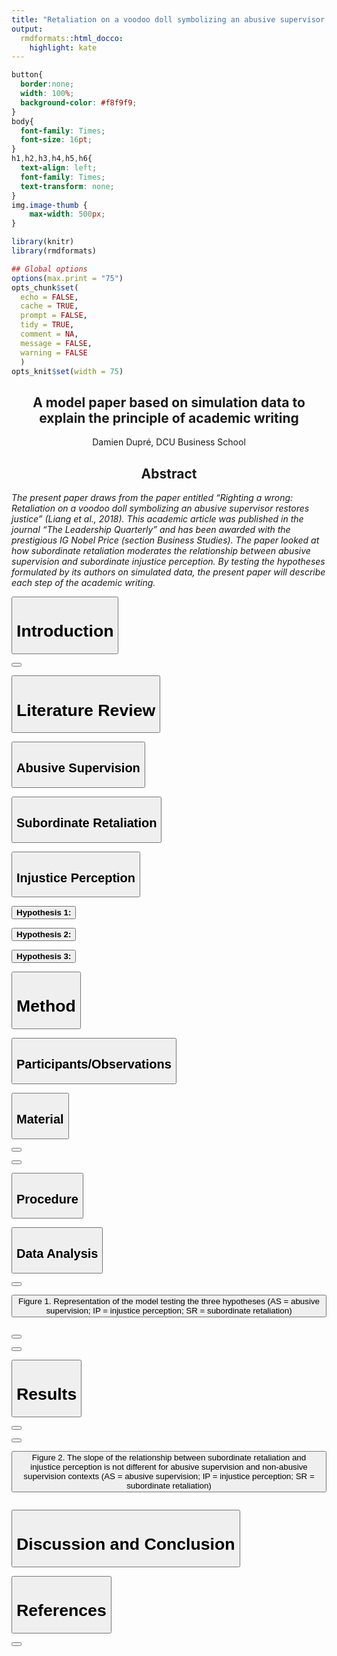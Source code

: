 ```yaml
---
title: "Retaliation on a voodoo doll symbolizing an abusive supervisor restores justice"
output:
  rmdformats::html_docco:
    highlight: kate
---
```


```css
button{
  border:none;
  width: 100%;
  background-color: #f8f9f9;
}
body{
  font-family: Times;
  font-size: 16pt;
}
h1,h2,h3,h4,h5,h6{
  text-align: left;
  font-family: Times;
  text-transform: none;
}
img.image-thumb {
    max-width: 500px;
}
```

```r
library(knitr)
library(rmdformats)

## Global options
options(max.print = "75")
opts_chunk$set(
  echo = FALSE,
  cache = TRUE,
  prompt = FALSE,
  tidy = TRUE,
  comment = NA,
  message = FALSE,
  warning = FALSE
  )
opts_knit$set(width = 75)
```

<script>
function typeWriter(messageToShow, targetElement, timeBetween, currentPos = 0) {
  if (currentPos < messageToShow.length) {
    document.getElementById(targetElement).innerHTML += messageToShow.charAt(currentPos);
    currentPos++;
    setTimeout(function() { typeWriter(messageToShow, targetElement, timeBetween, currentPos); }, timeBetween);
  }
}

function figure(url, targetElement) {
  document.getElementById(targetElement).src = url.replace('90x90', '225x225');
}

</script>

<center>
## A model paper based on simulation data to explain the principle of academic writing

Damien Dupré, DCU Business School

## Abstract
</center>
*The present paper draws from the paper entitled "Righting a wrong: Retaliation on a voodoo doll symbolizing an abusive supervisor restores justice" (Liang et al., 2018). This academic article was published in the journal "The Leadership Quarterly" and has been awarded with the prestigious IG Nobel Price (section Business Studies). The paper looked at how subordinate retaliation moderates the relationship between abusive supervision and subordinate injustice perception. By testing the hypotheses formulated by its authors on simulated data, the present paper will describe each step of the academic writing.*

<button onclick="typeWriter(
  'Abusive supervision is a problem for the mental well-being of employees. In cases of behaviours charactering abusive supervision such as such as public ridicule, yelling, scapegoating, or other forms of supervisor mistreatment, employees will have to deploy coping-mechanisms in order to preserve enough motivation to work in this negative environment. The premise of the paper Righting a wrong: Retaliation on a voodoo doll symbolizing an abusive supervisor restores justice is that `a natural response for the subordinate is to directly retaliate against the abusive supervisor` (Liang et al., 2018, p. 443). This premise is probably what made the paper published by Liang et al. (2018) an excellent candidate for the IG Nobel. However, this paper has an excellent structure and a very robust method. For these reasons, it will be used as example of how to write an academic paper.', 
  'introduction1', 
  5
  )">
<h1>Introduction</h1>
</button>
<p id="introduction1"></p>

<button onclick="typeWriter(
  'The first step of an academic paper is the Introduction section which is supposed 1) to present the problem that the paper is trying to understand and 2) to end with the author’s research question. Here the research question of Liang et al. (2018) can be summarised as the following: How abusive supervision and subordinate retaliation influence the subordinate injustice perception?', 
  'introduction2', 
  5
  )">
</button>
<p id="introduction2"></p>

<button onclick="typeWriter(
  'The literature review is used to describe each concept included in the research question, independently, and in specific subsections. It aims to give a short and up-to-date presentation of the current state of the research involving these concepts with some example of results obtained in this research. Here, there are three concepts to investigate: abusive supervision, subordinate retaliation and subordinate injustice perception.', 
  'literature_review1',
  5
  )">
  <h1>Literature Review</h1>
</button>
<p id="literature_review1"></p>

<button onclick="typeWriter(
  'The goal of the present paper is to describe the process of academic writing and not to investigate any kind of abusive supervision, subordinate retaliation or subordinate injustice perception. This subsection is only an example of structure.', 
  'literature_review2',
  5
  )">
  <h2>Abusive Supervision</h2>
</button>
<p id="literature_review2"></p>

<button onclick="typeWriter(
  'Sections in the literature review should present the state of the art of previous scientific research investigating these variables and their relationship. It is strongly recommended to use theories that have already been published and to describe how they are relevant to you. You can also use references from previous research to give some context to the evidence that has been found. This scientific evidence should support the formulation of your hypotheses.', 
  'literature_review3',
  5
  )">
  <h2>Subordinate Retaliation</h2>
</button>
<p id="literature_review3"></p>

<button onclick="typeWriter(
  'The most important content of the literature review is the formulation of hypotheses. These hypotheses can be implicitly formulated in the body of the literature review but a common and efficient way to present the hypotheses is explicitly at the end of the literature review.', 
  'literature_review4',
  5
  )">
  <h2>Injustice Perception</h2>
</button>
<p id="literature_review4"></p>

<button onclick="typeWriter(
  'The average injustice perception in the condition of abusive supervision is higher than the average injustice perception in the condition of non-abusive supervision.', 
  'hyp1',
  5
  )">
  <b>Hypothesis 1:</b>
</button>
<b id="hyp1"></b>

<button onclick="typeWriter(
  'The injustice perception decrease when the subordinate retaliation increase.', 
  'hyp2',
  5
  )">
  <b>Hypothesis 2:</b>
</button>
<b id="hyp2"></b>

<button onclick="typeWriter(
  'The effect of subordinate retaliation on injustice perception in the condition of abusive supervision is higher than in the condition of non-abusive supervision.', 
  'hyp3',
  5
  )">
  <b>Hypothesis 3:</b>
</button>
<b id="hyp3"></b>

<button onclick="typeWriter(
  'The method section usually describes the participants/observations, the material used to collect the data, the procedure followed by the authors and the analyses performed.', 
  'method', 
  5
  )">
  <h1>Method</h1>
</button>
<p id="method"></p>

<button onclick="typeWriter(
  'In general, the participant section indicates the average age with standard deviation, the number of male and female participants (and other answers) and their origin. This selection also states how they were recruited or selected. Here, 2000 participants are created randomly.', 
  'participants', 
  5
  )">
  <h2>Participants/Observations</h2>
</button>
<p id="participants"></p>

<button onclick="typeWriter(
  'To manipulate abusive supervision, Liang et al. (2018) have asked their participants to imagine themselves in a condition of abusive supervision or non-abusive supervision. Consequently, this variable is categorical with two categories: abusive (N = 1015) and non-abusive (N = 985).', 
  'material1', 
  5
  )">
  <h2>Material</h2>
</button>
<p id="material1"></p>

<button onclick="typeWriter(
  'The method that Liang et al. (2018) used to measure subordinate retaliation is original and novel. They asked some of their participants to use a virtual voodoo doll as if they were the subordinate imagining that the doll was the abusive supervisor. Liang et al. (2018) examined whether participants used or not the virtual voodoo doll. However, for the purposes of this paper, it is considered how long participants are using the virtual voodoo doll (measured in seconds). As a result the variable is continuous which explains how Hypothesis 2 is formulated.', 
  'material2', 
  5
  )">
</button>
<p id="material2"></p>

<button onclick="typeWriter(
  'Liang et al. (2018) used a word completion task to measure subordinate injustice perception. In this task, five words have missing letters, and have to be completed so that they become either a neutral word or a negative word. The ratio of negative words used among the five words is supposed to reveal the injustice perception still felt by the subordinate. The measurement of subordinate injustice perception is simulated to have the same shape as the data obtained from this task.', 
  'material3', 
  5
  )">
</button>
<p id="material3"></p>

<button onclick="typeWriter(
  'As indicated previous, the data are simulated.', 
  'procedure', 
  5
  )">
  <h2>Procedure</h2>
</button>
<p id="procedure"></p>

<button onclick="typeWriter(
  'Here comes the main part of the method section. The absence of a Data Analysis section in an academic paper reveals its poor quality. However, by including both the graphic representation of the model tested and its corresponding equation, authors can display the robustness of their analyses.', 
  'data_analysis', 
  5
  )">
  <h2>Data Analysis</h2>
</button>
<p id="data_analysis"></p>

<button onclick="typeWriter(
  'The model is represented Figure 1 where AS is abusive supervision, IP is injustice perception, and SR is subordinate retaliation. It shows a classic moderation model which is the alternative name for interaction effect. A note of caution; a default moderation model includes not only the interaction-effect hypothesis but also the main effect hypotheses of the two predictors which is not obvious from the model representation.', 
  'data_analysis2', 
  5
  )">
</button>
<p id="data_analysis2"></p>

<button onclick="figure(
  'https://raw.githubusercontent.com/damien-dupre/hypothesis_testing/master/doc/figure_1.png',
  'fig1'
)">
Figure 1. Representation of the model testing the three hypotheses (AS = abusive supervision; IP = injustice perception; SR = subordinate retaliation)
</button>

<img id="fig1" src="https://maps.gstatic.com/mapfiles/markers2/dd-via-transparent.png" alt="" />

<button onclick="typeWriter(
  'In a model each arrow is an hypothesis, also represented by the symbol β. The test of all hypotheses in the same model will be done by analysing the following equation: IP = β0 + β1 AS + β2 SR +_3 AS * SR + ε',
  'data_analysis3', 
  5
  )">
</button>
<p id="data_analysis3"></p>

<button onclick="typeWriter(
  'In the slides presented earlier, the general linear regression model was presented as the unique solution to test any hypothesis with any kind of variable. The use of t-tests or ANOVA is correct but they are special cases of the linear regression models. This multiple linear regression could be tested in any statistical software but I would strongly recommend jamovi (The jamovi project, 2021).',
  'data_analysis4', 
  5
  )">
</button>
<p id="data_analysis4"></p>

<button onclick="typeWriter(
  'The results section does not have to be long; it only needs to include some information about the variables, mainly their mean and standard deviation. This information can also include validity or reliability measures if not presented in the method section. Here, the average time spent using the virtual voodoo doll was 100s (SD = 20s), the shortest time spent was 28s and the longest 167s. However, 100 values are missing from the subordinate retaliation variable (voluntarily removed). The average proportion of negative words (from the word completion task) is 49.9% (SD = 28%).',
  'results', 
  5
  )">
  <h1>Results</h1>
</button>
<p id="results"></p>

<button onclick="typeWriter(
  'Next, is the inferential statistics information, which has two parts: description of the overall model accuracy and test of each hypothesis. First, the model including both main effects of abusive supervision and subordinate retaliation as well as their interaction effect explains a significant part of subordinate injustice perception (R^2 = 0.498, F(3,1896) = 626, p < 0.001). More precisely, the model explains 49.8% of the variance of injustice perception.', 
  'results2',
  5
  )">
</button>
<p id="results2"></p>

<button onclick="typeWriter(
  'To interpret the statistics behind hypothesis testing, only the p-value is necessary. A p-value higher than indicates that the null hypothesis is true whereas a p-value lower than 0.05 indicates that the null hypothesis is rejected, and the alternative hypothesis considered as plausible. In the current simulated data, the results reveal a significant effect of abusive supervision on injustice perception (b = -0.09956, 95%CI[-0.19535,-0.00378], t(1896) = -2.039, p = 0.042). This means that being in a non-abusive supervision context decreases, on average, by 9.95% the amount of negative words in the completion task. They also reveal a significant effect of subordinate retaliation on injustice perception (b = -0.00858, 95%CI[-0.00925,-0.00790], t(1896) = -24.969, p < 0.001). More precisely, for every second spent with the virtual voodoo doll, the amount of negative words in the completion task decreases by 0.8%. Finally the results did not reveal a significant interaction effect (or moderation effect) between abusive supervision and subordinate retaliation on injustice perception (b = -0.000213, 95%CI[-0.00115,0.000724], t(1896) = -0.445, p = 0.656) as show in Figure 2.', 
  'results3',
  5
  )">
</button>
<p id="results3"></p>

<button onclick="figure(
  'https://raw.githubusercontent.com/damien-dupre/hypothesis_testing/master/doc/figure_2.png',
  'fig2'
)">
Figure 2. The slope of the relationship between subordinate retaliation and injustice perception is not different for abusive supervision and non-abusive supervision contexts (AS = abusive supervision; IP = injustice perception; SR = subordinate retaliation)
</button>

<img id="fig2" src="https://maps.gstatic.com/mapfiles/markers2/dd-via-transparent.png" alt="" />

<button onclick="typeWriter(
  'The purpose of the current paper was to display the structure of a research paper rather than actually writing a paper. In this section, authors are presenting potential explanations for the effect/non-effect obtained. Limitations regarding the data collection and data analyses can also been added in these sections. Here, the data were randomly generated. Your task is to conduct your own discussion based on the results you obtain and the hypotheses which you formulate.',
  'discussion_conclusion',
  5
  )">
  <h1>Discussion and Conclusion</h1>
</button>
<p id="discussion_conclusion"></p>

<button onclick="typeWriter(
  'Liang, L. H., Brown, D. J., Lian, H., Hanig, S., Ferris, D. L., & Keeping, L. M. (2018). Righting a wrong: Retaliation on a voodoo doll symbolizing an abusive supervisor restores justice. The Leadership Quarterly, 29(4), 443-456., 
  'references',
  5
  )">
  <h1>References</h1>
</button>
<p id="references"></p>

<button onclick="typeWriter(
  'The jamovi project (2021). jamovi (Version 1.6). Retrieved from https://www.jamovi.org.', 
  'ref2',
  5
  )">
</button>
<p id="ref2"></p>

